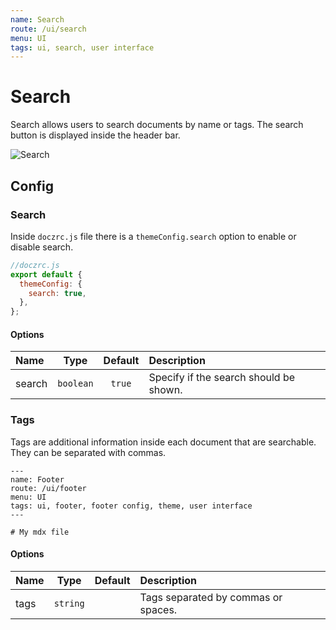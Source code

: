 ```yaml
---
name: Search
route: /ui/search
menu: UI
tags: ui, search, user interface
---
```



# Search

Search allows users to search documents by name or tags. The search button is displayed inside the header bar.

<img src={searchPic} alt="Search" />

## Config

### Search

Inside `doczrc.js` file there is a `themeConfig.search` option to enable or disable search.

```js
//doczrc.js
export default {
  themeConfig: {
    search: true,
  },
};
```

#### Options

| Name   |   Type    | Default | Description                            |
| :----- | :-------: | :-----: | :------------------------------------- |
| search | `boolean` | `true`  | Specify if the search should be shown. |

### Tags

Tags are additional information inside each document that are searchable. They can be separated with commas.

```mdx
---
name: Footer
route: /ui/footer
menu: UI
tags: ui, footer, footer config, theme, user interface
---

# My mdx file
```

#### Options

| Name |   Type   | Default | Description                         |
| :--- | :------: | :-----: | :---------------------------------- |
| tags | `string` |         | Tags separated by commas or spaces. |
